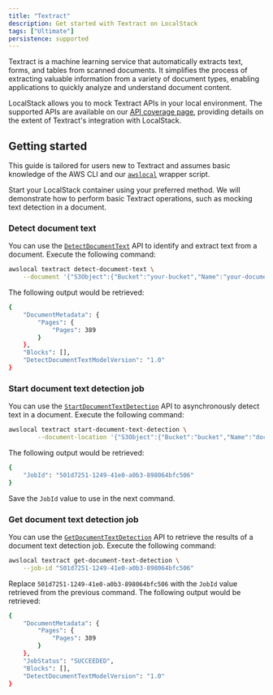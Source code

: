 ```yaml
---
title: "Textract"
description: Get started with Textract on LocalStack
tags: ["Ultimate"]
persistence: supported
---
```


Textract is a machine learning service that automatically extracts text, forms, and tables from scanned documents.
It simplifies the process of extracting valuable information from a variety of document types, enabling applications to quickly analyze and understand document content.

LocalStack allows you to mock Textract APIs in your local environment.
The supported APIs are available on our [API coverage page](), providing details on the extent of Textract's integration with LocalStack.

## Getting started

This guide is tailored for users new to Textract and assumes basic knowledge of the AWS CLI and our [`awslocal`](https://github.com/localstack/awscli-local) wrapper script.

Start your LocalStack container using your preferred method.
We will demonstrate how to perform basic Textract operations, such as mocking text detection in a document.

### Detect document text

You can use the [`DetectDocumentText`](https://docs.aws.amazon.com/textract/latest/dg/API_DetectDocumentText.html) API to identify and extract text from a document.
Execute the following command:

```bash
awslocal textract detect-document-text \
    --document '{"S3Object":{"Bucket":"your-bucket","Name":"your-document"}}'
```

The following output would be retrieved:

```bash
{
    "DocumentMetadata": {
        "Pages": {
            "Pages": 389
        }
    },
    "Blocks": [],
    "DetectDocumentTextModelVersion": "1.0"
}
```

### Start document text detection job

You can use the [`StartDocumentTextDetection`](https://docs.aws.amazon.com/textract/latest/dg/API_StartDocumentTextDetection.html) API to asynchronously detect text in a document.
Execute the following command:

```bash
awslocal textract start-document-text-detection \
        --document-location '{"S3Object":{"Bucket":"bucket","Name":"document"}}'
```

The following output would be retrieved:

```bash
{
    "JobId": "501d7251-1249-41e0-a0b3-898064bfc506"
}
```

Save the `JobId` value to use in the next command.

### Get document text detection job

You can use the [`GetDocumentTextDetection`](https://docs.aws.amazon.com/textract/latest/dg/API_GetDocumentTextDetection.html) API to retrieve the results of a document text detection job.
Execute the following command:

```bash
awslocal textract get-document-text-detection \
    --job-id "501d7251-1249-41e0-a0b3-898064bfc506"
```

Replace `501d7251-1249-41e0-a0b3-898064bfc506` with the `JobId` value retrieved from the previous command.
The following output would be retrieved:

```bash
{
    "DocumentMetadata": {
        "Pages": {
            "Pages": 389
        }
    },
    "JobStatus": "SUCCEEDED",
    "Blocks": [],
    "DetectDocumentTextModelVersion": "1.0"
}
```
